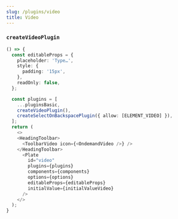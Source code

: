 ```yaml
---
slug: /plugins/video
title: Video
---
```


### `createVideoPlugin`

```ts live
() => {
  const editableProps = {
    placeholder: 'Type…',
    style: {
      padding: '15px',
    },
    readOnly: false,
  };

  const plugins = [
    ...pluginsBasic,
    createVideoPlugin(),
    createSelectOnBackspacePlugin({ allow: [ELEMENT_VIDEO] }),
  ];
  return (
    <>
    <HeadingToolbar>
      <ToolbarVideo icon={<OndemandVideo />} />
    </HeadingToolbar>
      <Plate
        id="video"
        plugins={plugins}
        components={components}
        options={options}
        editableProps={editableProps}
        initialValue={initialValueVideo}
      />
    </>
  );
}
```